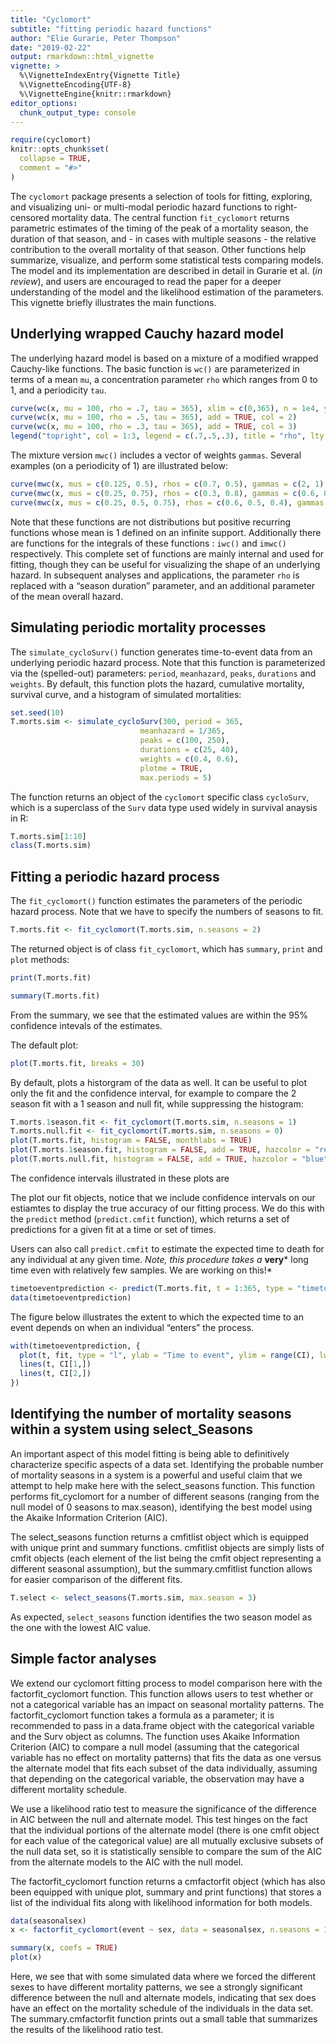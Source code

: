 ```yaml
---
title: "Cyclomort"
subtitle: "fitting periodic hazard functions"
author: "Elie Gurarie, Peter Thompson"
date: "2019-02-22"
output: rmarkdown::html_vignette
vignette: >
  %\VignetteIndexEntry{Vignette Title}
  %\VignetteEncoding{UTF-8}
  %\VignetteEngine{knitr::rmarkdown}
editor_options: 
  chunk_output_type: console
---
```


```r
require(cyclomort)
knitr::opts_chunk$set(
  collapse = TRUE,
  comment = "#>"
)
```

The `cyclomort` package presents a selection of tools for fitting, exploring, and visualizing uni- or multi-modal periodic hazard functions to right-censored mortality data. The central function `fit_cyclomort` returns parametric estimates of the timing of the peak of a mortality season, the duration of that season, and - in cases with multiple seasons - the relative contribution to the overall mortality of that season.  Other functions help summarize, visualize, and perform some statistical tests comparing models. The model and its implementation are described in detail in Gurarie et al. (*in review*), and users are encouraged to read the paper for a deeper understanding of the model and the likelihood estimation of the parameters.  This vignette briefly illustrates the main functions.  

## Underlying wrapped Cauchy hazard model

The underlying hazard model is based on a mixture of a modified wrapped Cauchy-like functions. The basic function is `wc()`  are parameterized in terms of a mean `mu`, a concentration parameter `rho` which ranges from 0 to 1, and a periodicity `tau`.  

```r
curve(wc(x, mu = 100, rho = .7, tau = 365), xlim = c(0,365), n = 1e4, ylab = "hazard", xlab = "time")
curve(wc(x, mu = 100, rho = .5, tau = 365), add = TRUE, col = 2)
curve(wc(x, mu = 100, rho = .3, tau = 365), add = TRUE, col = 3)
legend("topright", col = 1:3, legend = c(.7,.5,.3), title = "rho", lty = 1)
```

The mixture version `mwc()` includes a vector of weights `gammas`.  Several examples (on a periodicity of 1) are illustrated below:

```r
curve(mwc(x, mus = c(0.125, 0.5), rhos = c(0.7, 0.5), gammas = c(2, 1), tau = 1), xlim = c(0,1), ylab = "hazard", xlab = "time")
curve(mwc(x, mus = c(0.25, 0.75), rhos = c(0.3, 0.8), gammas = c(0.6, 0.4), tau = 1), add = TRUE, col = 2)
curve(mwc(x, mus = c(0.25, 0.5, 0.75), rhos = c(0.6, 0.5, 0.4), gammas = c(0.5, 0.2, 0.3), tau = 1), add = TRUE, col = 3)
```

Note that these functions are not distributions but positive recurring functions whose mean is 1 defined on an infinite support.  Additionally there are functions for the integrals of these functions : `iwc()` and `imwc()` respectively.  This complete set of functions are mainly internal and used for fitting, though they can be useful for visualizing the shape of an underlying hazard.  In subsequent analyses and applications, the parameter `rho` is replaced with a "season duration" parameter, and an additional parameter of the mean overall hazard.  

## Simulating periodic mortality processes

The `simulate_cycloSurv()` function generates time-to-event data from an underlying periodic hazard process.  Note that this function is parameterized via the (spelled-out) parameters: `period`, `meanhazard`, `peaks`, `durations` and `weights`.  By default, this function plots the hazard, cumulative mortality, survival curve, and a histogram of simulated mortalities: 

```r
set.seed(10)
T.morts.sim <- simulate_cycloSurv(300, period = 365, 
                             meanhazard = 1/365, 
                             peaks = c(100, 250), 
                             durations = c(25, 40), 
                             weights = c(0.4, 0.6), 
                             plotme = TRUE,
                             max.periods = 5)
```

The function returns an object of the `cyclomort` specific class `cycloSurv`, which is a superclass of the `Surv` data type used widely in survival anaysis in R:


```r
T.morts.sim[1:10]
class(T.morts.sim)
```


## Fitting a periodic hazard process

The `fit_cyclomort()` function estimates the parameters of the periodic hazard process.   Note that we have to specify the numbers of seasons to fit.  

```r
T.morts.fit <- fit_cyclomort(T.morts.sim, n.seasons = 2)
```

The returned object is of class `fit_cyclomort`, which has `summary`, `print` and `plot` methods: 

```r
print(T.morts.fit)
```

```r
summary(T.morts.fit)
```

From the summary, we see that the estimated values are within the 95% confidence intevals of the estimates. 


The default plot:

```r
plot(T.morts.fit, breaks = 30)
```

By default, plots a historgram of the data as well.  It can be useful to plot only the fit and the confidence interval, for example to compare the 2 season fit with a 1 season and null fit, while suppressing the histogram:

```r
T.morts.1season.fit <- fit_cyclomort(T.morts.sim, n.seasons = 1)
T.morts.null.fit <- fit_cyclomort(T.morts.sim, n.seasons = 0)
plot(T.morts.fit, histogram = FALSE, monthlabs = TRUE)
plot(T.morts.1season.fit, histogram = FALSE, add = TRUE, hazcolor = "red")
plot(T.morts.null.fit, histogram = FALSE, add = TRUE, hazcolor = "blue")
```

The confidence intervals illustrated in these plots are 

The plot our fit objects, notice that we include confidence intervals on our estiamtes to display the true accuracy of our fitting process. We do this with the `predict` method (`predict.cmfit` function), which returns a set of predictions for a given fit at a time or set of times. 

Users can also call `predict.cmfit` to estimate the expected time to death for any individual at any given time. *Note, this procedure takes a ***very*** long time even with relatively few samples. We are working on this!* 

```r
timetoeventprediction <- predict(T.morts.fit, t = 1:365, type = "timetoevent", CI = TRUE, nreps = 100)
data(timetoeventprediction)
```

The figure below illustrates the extent to which the expected time to an event depends on when an individual "enters" the process. 

```r
with(timetoeventprediction, {
  plot(t, fit, type = "l", ylab = "Time to event", ylim = range(CI), lwd = 2)
  lines(t, CI[1,])
  lines(t, CI[2,])
})
```

## Identifying the number of mortality seasons within a system using select_Seasons

An important aspect of this model fitting is being able to definitively characterize specific aspects of a data set. Identifying the probable number of mortality seasons in a system is a powerful and useful claim that we attempt to help make here with the select_seasons function. This function performs fit_cyclomort for a number of different seasons (ranging from the null model of 0 seasons to max.season), identifying the best model using the Akaike Information Criterion (AIC).

The select_seasons function returns a cmfitlist object which is equipped with unique print and summary functions. cmfitlist objects are simply lists of cmfit objects (each element of the list being the cmfit object representing a different seasonal assumption), but the summary.cmfitlist function allows for easier comparison of the different fits.

```r
T.select <- select_seasons(T.morts.sim, max.season = 3)
```

As expected, `select_seasons` function identifies the two season model as the one with the lowest AIC value. 

## Simple factor analyses

We extend our cyclomort fitting process to model comparison here with the factorfit_cyclomort function. This function allows users to test whether or not a categorical variable has an impact on seasonal mortality patterns. The factorfit_cyclomort function takes a formula as a parameter; it is recommended to pass in a data.frame object with the categorical variable and the Surv object as columns. The function uses Akaike Information Criterion (AIC) to compare a null model (assuming that the categorical variable has no effect on mortality patterns) that fits the data as one versus the alternate model that fits each subset of the data individually, assuming that depending on the categorical variable, the observation may have a different mortality schedule.

We use a likelihood ratio test to measure the significance of the difference in AIC between the null and alternate model. This test hinges on the fact that the individual portions of the alternate model (there is one cmfit object for each value of the categorical value) are all mutually exclusive subsets of the null data set, so it is statistically sensible to compare the sum of the AIC from the alternate models to the AIC with the null model.

The factorfit_cyclomort function returns a cmfactorfit object (which has also been equipped with unique plot, summary and print functions) that stores a list of the individual fits along with likelihood information for both models.

```r
data(seasonalsex)
x <- factorfit_cyclomort(event ~ sex, data = seasonalsex, n.seasons = 1)

summary(x, coefs = TRUE)
plot(x)
```

Here, we see that with some simulated data where we forced the different sexes to have different mortality patterns, we see a strongly significant difference between the null and alternate models, indicating that sex does have an effect on the mortality schedule of the individuals in the data set. The summary.cmfactorfit function prints out a small table that summarizes the results of the likelihood ratio test.